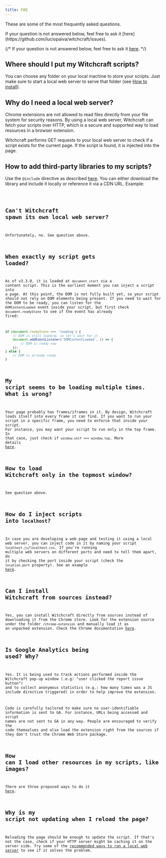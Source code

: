 ```yaml
---
title: FAQ
---
```



These are some of the most frequently asked questions.

<Aside type="note">
If your question is not answered below, feel free to ask it [here](https://github.com/luciopaiva/witchcraft/issues).
</Aside>

{/* <Badge text="Tip" variant="tip" /> If your question is not answered below, feel free to ask it [here](https://github.com/luciopaiva/witchcraft/issues). */}

## Where should I put my Witchcraft scripts?

You can choose any folder on your local machine to store your scripts. Just make sure to start a local web server to serve that folder (see [How to install](/how-to-install)).

## Why do I need a local web server?

Chrome extensions are not allowed to read files directly from your file system for security reasons. By using a local web server, Witchcraft can fetch your scripts over HTTP, which is a secure and supported way to load resources in a browser extension.

Witchcraft performs GET requests to your local web server to check if a script exists for the current page. If the script is found, it is injected into the page.

## How to add third-party libraries to my scripts?

Use the `@include` directive as described [here](/how-to-use#including-other-scripts). You can either download the library and include it locally or reference it via a CDN URL. Example:

<Code lang="js" code="// @include https://cdnjs.cloudflare.com/ajax/libs/dayjs/1.11.13/dayjs.min.js" title="include-3rd-party.js" />

## Can't Witchcraft spawn its own local web server?

Unfortunately, no. See question above.

## When exactly my script gets loaded?

As of v3.3.0, it is loaded at `document_start` via a content script. This is the earliest moment you can inject a script into a page. At this point, the DOM is not fully built yet, so your script should not rely on DOM elements being present. If you need to wait for the DOM to be ready, you can listen for the `DOMContentLoaded` event inside your script, but first check `document.readyState` to see if the event has already fired:

```js
if (document.readyState === 'loading') {
    // DOM is still loading, so let's wait for it
    document.addEventListener('DOMContentLoaded', () => {
        // DOM is ready now
    });
} else {
    // DOM is already ready
}
```

## My script seems to be loading multiple times. What is wrong?

Your page probably has frames/iframes in it. By design, Witchcraft loads itself into every frame it can find. If you want to run your script in a specific frame, you need to enforce that inside your script. For instance, you may want your script to run only in the top frame. In that case, just check if `window.self === window.top`. More details <a href="https://github.com/luciopaiva/witchcraft/issues/23">here</a>.

## How to load Witchcraft only in the topmost window?

See question above.

## How do I inject scripts into `localhost`?

In case you are developing a web page and testing it using a local web server, you can inject code in it by naming your script `localhost.js`/`localhost.css`. If you're running multiple web servers on different ports and need to tell them apart, do it by checking the port inside your script (check the `location.port` property). See an example <a href="https://github.com/luciopaiva/witchcraft/issues/18">here</a>.

## Can I install Witchcraft from sources instead?

Yes, you can install Witchcraft directly from sources instead of downloading it from the Chrome store. Look for the extension source under the folder `/chrome-extension` and manually load it as an unpacked extension. Check the Chrome documentation [here](https://developer.chrome.com/docs/extensions/get-started/tutorial/hello-world#load-unpacked).

## Is Google Analytics being used? Why?

Yes. It is being used to track actions performed inside the Witchcraft pop-up window (.e.g: "user clicked the report issue button") and to collect anonymous statistics (e.g.: how many times was a JS include directive triggered) in order to help improve the extension.

Code is carefully tailored to make sure no user-identifiable information is sent to GA. For instance, URLs being accessed and script names are not sent to GA in any way. People are encouraged to verify the code themselves and also load the extension right from the sources if they don't trust the Chrome Web Store package.

## How can I load other resources in my scripts, like images?

There are three proposed ways to do it <a href="https://github.com/luciopaiva/witchcraft/issues/34#issuecomment-782858968">here</a>.

## Why is my script not updating when I reload the page?

Reloading the page should be enough to update the script. If that's not the case, check if your HTTP server might be caching it on the server side. Try some of the [recommended ways to run a local web server](/how-to-install#web-servers) to see if it solves the problem.
